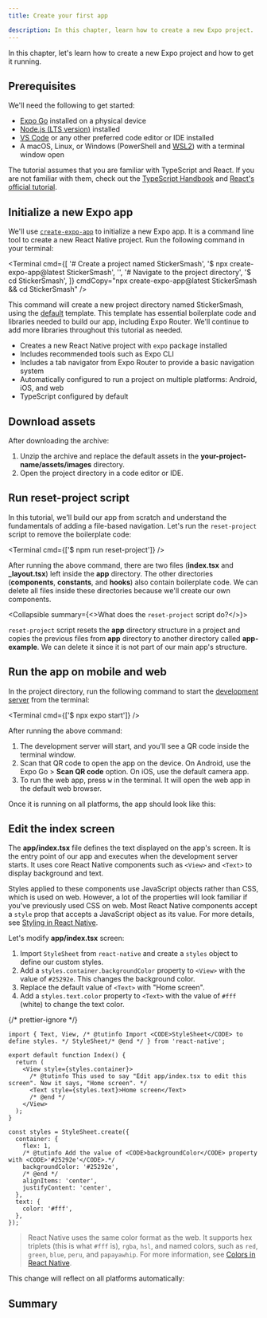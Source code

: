 ```yaml
---
title: Create your first app

description: In this chapter, learn how to create a new Expo project.
---
```




In this chapter, let's learn how to create a new Expo project and how to get it running.

<VideoBoxLink
  videoId="m1-bc53EGh8"
  title="How to create your first Expo app Universal App tutorial #1"
  description="Learn how to create your first app in this universal app video tutorial."
/>

## Prerequisites

We'll need the following to get started:

- [Expo Go](https://expo.dev/go) installed on a physical device
- [Node.js (LTS version)](https://nodejs.org/en) installed
- [VS Code](https://code.visualstudio.com/) or any other preferred code editor or IDE installed
- A macOS, Linux, or Windows (PowerShell and [WSL2](https://expo.fyi/wsl)) with a terminal window open

The tutorial assumes that you are familiar with TypeScript and React. If you are not familiar with them, check out the [TypeScript Handbook](https://www.typescriptlang.org/docs/handbook/2/everyday-types.html) and [React's official tutorial](https://react.dev/learn).

<Step label="1">

## Initialize a new Expo app

We'll use [`create-expo-app`](/more/create-expo/) to initialize a new Expo app. It is a command line tool to create a new React Native project. Run the following command in your terminal:

<Terminal
  cmd={[
    '# Create a project named StickerSmash',
    '$ npx create-expo-app@latest StickerSmash',
    '',
    '# Navigate to the project directory',
    '$ cd StickerSmash',
  ]}
  cmdCopy="npx create-expo-app@latest StickerSmash && cd StickerSmash"
/>

This command will create a new project directory named StickerSmash, using the [default](/more/create-expo/#--template) template. This template has essential boilerplate code and libraries needed to build our app, including Expo Router. We'll continue to add more libraries throughout this tutorial as needed.

<Collapsible summary="Benefits of using the default template">

- Creates a new React Native project with `expo` package installed
- Includes recommended tools such as Expo CLI
- Includes a tab navigator from Expo Router to provide a basic navigation system
- Automatically configured to run a project on multiple platforms: Android, iOS, and web
- TypeScript configured by default

</Collapsible>

</Step>

<Step label="2">

## Download assets

<BoxLink
  title="Download assets archive"
  Icon={Download03Icon}
  description="We'll be using these assets throughout this tutorial."
  href="/static/images/tutorial/sticker-smash-assets.zip"
/>

After downloading the archive:

1. Unzip the archive and replace the default assets in the **your-project-name/assets/images** directory.
2. Open the project directory in a code editor or IDE.

</Step>

<Step label="3">

## Run reset-project script

In this tutorial, we'll build our app from scratch and understand the fundamentals of adding a file-based navigation. Let's run the `reset-project` script to remove the boilerplate code:

<Terminal cmd={['$ npm run reset-project']} />

After running the above command, there are two files (**index.tsx** and **\_layout.tsx**) left inside the **app** directory. The other directories (**components**, **constants**, and **hooks**) also contain boilerplate code. We can delete all files inside these directories because we'll create our own components.

<Collapsible summary={<>What does the <CODE>reset-project</CODE> script do?</>}>

`reset-project` script resets the **app** directory structure in a project and copies the previous files from **app** directory to another directory called **app-example**. We can delete it since it is not part of our main app's structure.

</Collapsible>

</Step>

<Step label="4">

## Run the app on mobile and web

In the project directory, run the following command to start the [development server](/more/glossary-of-terms/#development-server) from the terminal:

<Terminal cmd={['$ npx expo start']} />

After running the above command:

1. The development server will start, and you'll see a QR code inside the terminal window.
2. Scan that QR code to open the app on the device. On Android, use the Expo Go > **Scan QR code** option. On iOS, use the default camera app.
3. To run the web app, press <kbd>w</kbd> in the terminal. It will open the web app in the default web browser.

Once it is running on all platforms, the app should look like this:

<ContentSpotlight
  alt="App running on all platforms"
  src="/static/images/tutorial/01-app-running-on-all-platforms.png"
  className="max-w-[720px]"
/>

</Step>

<Step label="5">

## Edit the index screen

The **app/index.tsx** file defines the text displayed on the app's screen. It is the entry point of our app and executes when the development server starts. It uses core React Native components such as `<View>` and `<Text>` to display background and text.

Styles applied to these components use JavaScript objects rather than CSS, which is used on web. However, a lot of the properties will look familiar if you've previously used CSS on web. Most React Native components accept a `style` prop that accepts a JavaScript object as its value. For more details, see [Styling in React Native](https://reactnative.dev/docs/style).

Let's modify **app/index.tsx** screen:

1. Import `StyleSheet` from `react-native` and create a `styles` object to define our custom styles.
2. Add a `styles.container.backgroundColor` property to `<View>` with the value of `#25292e`. This changes the background color.
3. Replace the default value of `<Text>` with "Home screen".
4. Add a `styles.text.color` property to `<Text>` with the value of `#fff` (white) to change the text color.

{/* prettier-ignore */}
```tsx app/index.tsx|collapseHeight=340
import { Text, View, /* @tutinfo Import <CODE>StyleSheet</CODE> to define styles. */ StyleSheet/* @end */ } from 'react-native';

export default function Index() {
  return (
    <View style={styles.container}>
      /* @tutinfo This used to say "Edit app/index.tsx to edit this screen". Now it says, "Home screen". */
      <Text style={styles.text}>Home screen</Text>
      /* @end */
    </View>
  );
}

const styles = StyleSheet.create({
  container: {
    flex: 1,
    /* @tutinfo Add the value of <CODE>backgroundColor</CODE> property with <CODE>'#25292e'</CODE>.*/
    backgroundColor: '#25292e',
    /* @end */
    alignItems: 'center',
    justifyContent: 'center',
  },
  text: {
    color: '#fff',
  },
});
```

> React Native uses the same color format as the web. It supports hex triplets (this is what `#fff` is), `rgba`, `hsl`, and named colors, such as `red`, `green`, `blue`, `peru`, and `papayawhip`. For more information, see [Colors in React Native](https://reactnative.dev/docs/colors).

This change will reflect on all platforms automatically:

<ContentSpotlight
  alt="App with updated text and background color"
  src="/static/images/tutorial/02-index-screen-changes.png"
  className="max-w-[720px]"
/>

</Step>

## Summary

<ProgressTracker
  currentChapterIndex={0}
  name="GET_STARTED"
  summary="We've successfully created a new Expo project, used React Native core components, and are ready to develop our StickerSmash app."
  nextChapterDescription="In the next chapter, we will learn how to add a stack and a tab navigator to our app."
  nextChapterTitle="Add navigation"
  nextChapterLink="/tutorial/add-navigation/"
/>
